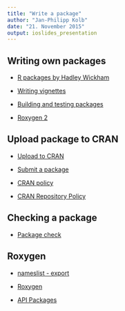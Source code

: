 ```yaml
---
title: "Write a package"
author: "Jan-Philipp Kolb"
date: "21. November 2015"
output: ioslides_presentation
---
```



## Writing own packages

- [R packages by Hadley Wickham](http://r-pkgs.had.co.nz/description.html)

- [Writing vignettes](http://kbroman.org/pkg_primer/pages/vignettes.html)

- [Building and testing packages](https://support.rstudio.com/hc/en-us/articles/200486508-Building-Testing-and-Distributing-Packages)

- [Roxygen 2](http://r-pkgs.had.co.nz/man.html)

## Upload package to CRAN

- [Upload to CRAN](http://kbroman.org/pkg_primer/pages/cran.html)

- [Submit a package](https://cran.r-project.org/submit.html)

- [CRAN policy](https://cran.r-project.org/submit.html)
- [CRAN Repository Policy](https://cran.r-project.org/web/packages/policies.html)

## Checking a package

- [Package check](http://r-pkgs.had.co.nz/check.html)

## Roxygen 

- [nameslist - export](http://troublevn.com/41749/function-lmlist-after-installing-updating-packages-duplicate)

- [Roxygen](http://stackoverflow.com/questions/8597993/does-roxygen2-automatically-write-namespace-directives-for-imports-packages)

- [API Packages](https://cran.r-project.org/web/packages/httr/vignettes/api-packages.html)
